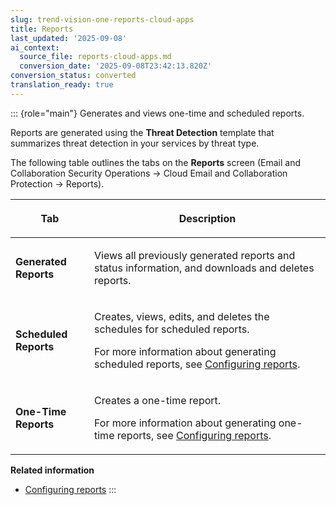 ```yaml
---
slug: trend-vision-one-reports-cloud-apps
title: Reports
last_updated: '2025-09-08'
ai_context:
  source_file: reports-cloud-apps.md
  conversion_date: '2025-09-08T23:42:13.820Z'
conversion_status: converted
translation_ready: true
---
```


::: {role="main"}
Generates and views one-time and scheduled reports.

Reports are generated using the **Threat Detection** template that summarizes threat detection in your services by threat type.

The following table outlines the tabs on the **Reports** screen (Email and Collaboration Security Operations → Cloud Email and Collaboration Protection → Reports).

<table>
<colgroup>
<col style="width: 25%" />
<col style="width: 75%" />
</colgroup>
<thead>
<tr>
<th><p>Tab</p></th>
<th><p>Description</p></th>
</tr>
</thead>
<tbody>
<tr>
<td><p><strong>Generated Reports</strong></p></td>
<td><p>Views all previously generated reports and status information, and downloads and deletes reports.</p></td>
</tr>
<tr>
<td><p><strong>Scheduled Reports</strong></p></td>
<td><p>Creates, views, edits, and deletes the schedules for scheduled reports.</p>
<p>For more information about generating scheduled reports, see <a href="trend-vision-one-configuring-reports">Configuring reports</a>.</p></td>
</tr>
<tr>
<td><p><strong>One-Time Reports</strong></p></td>
<td><p>Creates a one-time report.</p>
<p>For more information about generating one-time reports, see <a href="trend-vision-one-configuring-reports">Configuring reports</a>.</p></td>
</tr>
</tbody>
</table>

**Related information**

- [Configuring reports](configuring-reports.md "Create or edit one-time or recurring reports based on templates.")
:::
